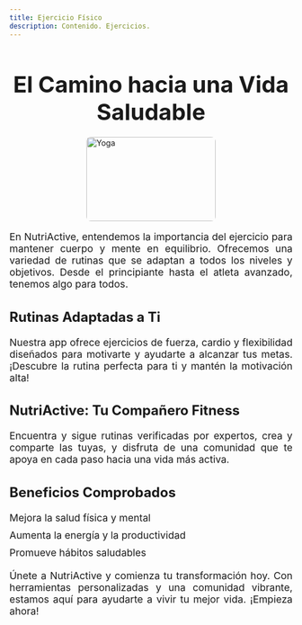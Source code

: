 ```yaml
---
title: Ejercicio Físico
description: Contenido. Ejercicios.
---
```



<Head />

<main>
<h1 style="font-size: 2.5rem; font-weight: bold; text-align: center; margin-bottom: 20px;">
  <i class="fas fa-dumbbell" style="color: #63a145;"></i> El Camino hacia una Vida
  Saludable
</h1>

<img
  src="/yoga-5709767_1280.png"
  alt="Yoga"
  style="width: 230px; height: 150px; margin: 10px auto; display: block; border-radius: 8px;"
/>

<p style="text-align: justify; font-size: 1.1rem; margin-bottom: 20px;">
  En NutriActive, entendemos la importancia del ejercicio para mantener cuerpo y
  mente en equilibrio. Ofrecemos una variedad de rutinas que se adaptan a todos
  los niveles y objetivos. Desde el principiante hasta el atleta avanzado,
  tenemos algo para todos.
</p>

<h3 style="font-size: 1.5rem; font-weight: bold; text-align: justify; margin-bottom: 20px;">
  <i class="fas fa-running" style="color: #ff8c42;"></i> Rutinas Adaptadas a Ti
</h3>

<p style="text-align: justify; font-size: 1.1rem; margin-bottom: 20px;">
  Nuestra app ofrece ejercicios de fuerza, cardio y flexibilidad diseñados para
  motivarte y ayudarte a alcanzar tus metas. ¡Descubre la rutina perfecta para
  ti y mantén la motivación alta!
</p>

<h3 style="font-size: 1.5rem; font-weight: bold; text-align: justify; margin-bottom: 20px;">
  <i class="fas fa-heartbeat" style="color: #e74c3c;"></i> NutriActive: Tu Compañero
  Fitness
</h3>

<p style="text-align: justify; font-size: 1.1rem; margin-bottom: 20px;">
  Encuentra y sigue rutinas verificadas por expertos, crea y comparte las tuyas,
  y disfruta de una comunidad que te apoya en cada paso hacia una vida más
  activa.
</p>

<h3 style="font-size: 1.5rem; font-weight: bold; text-align: justify; margin-bottom: 20px;">
  <i class="fas fa-medal" style="color: #f39c12;"></i> Beneficios Comprobados
</h3>

<ul style="list-style-type: none; padding: 0; font-size: 1.1rem;">
  <li style="margin-bottom: 10px;">
    <i class="fas fa-check-circle" style="color: #27ae60;"></i> Mejora la salud física
    y mental
  </li>
  <li style="margin-bottom: 10px;">
    <i class="fas fa-check-circle" style="color: #27ae60;"></i> Aumenta la energía
    y la productividad
  </li>
  <li style="margin-bottom: 10px;">
    <i class="fas fa-check-circle" style="color: #27ae60;"></i> Promueve hábitos
    saludables
  </li>
</ul>

<p style="text-align: justify; font-size: 1.1rem; margin-top: 20px;">
  Únete a NutriActive y comienza tu transformación hoy. Con herramientas
  personalizadas y una comunidad vibrante, estamos aquí para ayudarte a vivir tu
  mejor vida. ¡Empieza ahora!
</p>
</main>